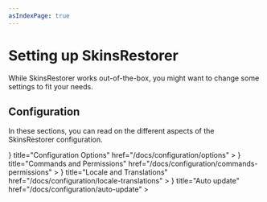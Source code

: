 ```yaml
---
asIndexPage: true
---
```



# Setting up SkinsRestorer

While SkinsRestorer works out-of-the-box, you might want to change some settings to fit your needs.

## Configuration

In these sections, you can read on the different aspects of the SkinsRestorer configuration.

<Cards>
    <Cards.Card
        icon={
            <Cog6ToothIcon/>
        }
        title="Configuration Options"
        href="/docs/configuration/options"
    >
    </Cards.Card>
    <Cards.Card
        icon={
            <CommandLineIcon/>
        }
        title="Commands and Permissions"
        href="/docs/configuration/commands-permissions"
    >
    </Cards.Card>
    <Cards.Card
        icon={
            <ChatBubbleLeftEllipsisIcon/>
        }
        title="Locale and Translations"
        href="/docs/configuration/locale-translations"
    >
    </Cards.Card>
    <Cards.Card
        icon={
            <ArrowPathIcon/>
        }
        title="Auto update"
        href="/docs/configuration/auto-update"
    >
    </Cards.Card>
</Cards>
